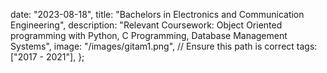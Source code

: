 
  date: "2023-08-18",
  title: "Bachelors in Electronics and Communication Engineering",
  description:
    "Relevant Coursework: Object Oriented programming with Python, C Programming, Database Management Systems",
  image: "/images/gitam1.png", // Ensure this path is correct
  tags: ["2017 - 2021"],
};
